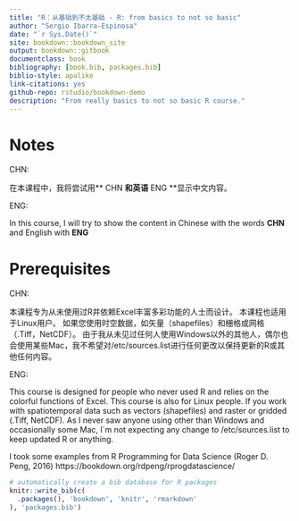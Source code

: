 ```yaml
--- 
title: "R：从基础到不太基础 - R: from basics to not so basic"
author: "Sergio Ibarra-Espinosa"
date: "`r Sys.Date()`"
site: bookdown::bookdown_site
output: bookdown::gitbook
documentclass: book
bibliography: [book.bib, packages.bib]
biblio-style: apalike
link-citations: yes
github-repo: rstudio/bookdown-demo
description: "From really basics to not so basic R course."
---
```


# Notes

CHN:

在本课程中，我将尝试用** CHN **和英语** ENG **显示中文内容。

ENG:

In this course, I will try to show the content in Chinese with the words **CHN** and English with **ENG**

# Prerequisites

CHN:

本课程专为从未使用过R并依赖Excel丰富多彩功能的人士而设计。
本课程也适用于Linux用户。
如果您使用时空数据，如矢量（shapefiles）和栅格或网格（.Tiff，NetCDF）。
由于我从未见过任何人使用Windows以外的其他人，偶尔也会使用某些Mac，我不希望对/etc/sources.list进行任何更改以保持更新的R或其他任何内容。

ENG:

This course is designed for people who never used R and relies on the colorful functions of Excel.
This course is also for Linux people.
If you work with spatiotemporal data such as vectors (shapefiles) and raster or gridded (.Tiff, NetCDF).
As I never saw anyone using other than Windows and occasionally some Mac, I`m not expecting any change to /etc/sources.list to keep updated R or anything.

I took some examples from R Programming for Data Science (Roger D. Peng, 2016) https://bookdown.org/rdpeng/rprogdatascience/


```r
# automatically create a bib database for R packages
knitr::write_bib(c(
  .packages(), 'bookdown', 'knitr', 'rmarkdown'
), 'packages.bib')
```
